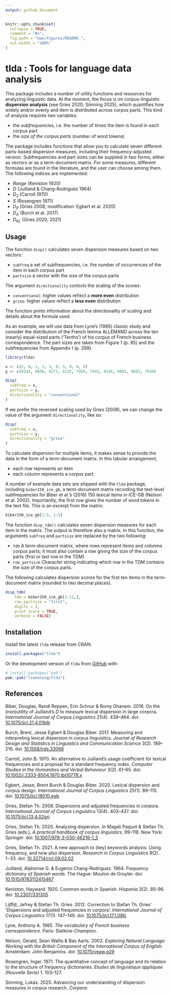 ```yaml
---
output: github_document
---
```


<!-- README.md is generated from README.Rmd. Please edit that file -->

```r
knitr::opts_chunk$set(
  collapse = TRUE,
  comment = "#>",
  fig.path = "man/figures/README-",
  out.width = "100%"
)
```

# tlda : Tools for language data analysis

<!-- badges: start -->
<!-- badges: end -->

This package includes a number of utility functions and resources for analyzing linguistic data. At the moment, the focus is on corpus-linguistic **dispersion analysis** (see Gries 2020; Sönning 2025), which quantifies how widely and/or evenly and item is distributed across corpus parts. This kind of analysis requires two variables:

- the *subfrequencies*, i.e. the number of times the item is found in each corpus part
- the *size of the corpus parts* (number of word tokens)

The package includes functions that allow you to calculate seven different parts-based dispersion measures, including their frequency-adjusted version. Subfrequencies and part sizes can be supplied in two forms, either as vectors or as a term-document matrix. For some measures, different formulas are found in the literature, and the user can choose among them. The following indices are implemented:

- *Range* (Keniston 1920)
- *D* (Juilland & Chang-Rodriguez 1964)
- *D~2~* (Carroll 1970)
- *S* (Rosengren 1971)
- *D~P~* (Gries 2008; modification: Egbert et al. 2020)
- *D~A~* (Burch et al. 2017)
- *D~KL~* (Gries 2020, 2021)



## Usage

The function `disp()` calculates seven dispersion measures based on two vectors:

- `subfreq` a set of subfrequencies, i.e. the number of occurrences of the item in each corpus part
- `partsize` a vector with the size of the corpus parts

The argument `directionality` controls the scaling of the scores:

- `conventional`: higher values reflect a **more even** distribution
- `gries`: higher values reflect a **less even** distribution

The function prints information about the directionality of scaling and details about the formula used.

As an example, we will use data from Lyne's (1985) classic study and consider the distribution of the French lemma ALLEMAND across the ten (nearly) equal-sized parts ('Tenths') of his corpus of French business correspondence. The part sizes are taken from Figure 1 (p. 85) and the subfrequencies from Appendix I (p. 299).

```r
library(tlda)

x <- c(2, 0, 1, 1, 3, 0, 3, 0, 0, 0)
y <- c(8143, 8058, 8271, 8125, 7959, 7941, 8146, 8001, 8003, 7930)

disp(
  subfreq = x,
  partsize = y,
  directionality = "conventional"
)
```

If we prefer the reversed scaling used by Gries (2008), we can change the value of the argument `directionality`, like so:

```r
disp(
  subfreq = x,
  partsize = y,
  directionality = "gries"
)
```

To calculate dispersion for multiple items, it makes sense to provide the data in the form of a term-document matrix. In this tabular arrangement,

- each row represents an item
- each column represents a corpus part.

A number of example data sets are shipped with the `tlda` package, including `biber150_ice_gb`, a term-document matrix recording the text-level subfrequencies for Biber et al.'s (2016) 150 lexical items in ICE-GB (Nelson et al. 2002). Importantly, the first row gives the number of word tokens in the text file. This is an excerpt from the matrix:

```r
biber150_ice_gb[1:5, 1:5]
```

The function `disp_tdm()` calculates seven dispersion measures for each item in the matrix. The output is therefore also a matrix. In this function, the arguments `subfreq` and `partsize` are replaced by the two following:

- `tdm` A term-document matrix, where rows represent items and columns corpus parts; it must also contain a row giving the size of the corpus parts (first or last row in the TDM)
- `row_partsize` Character string indicating which row in the TDM contains the size of the corpus parts.

The following calculates dispersion scores for the first ten items in the term-document matrix (rounded to two decimal places).

```r
disp_tdm(
    tdm = biber150_ice_gb[1:11,], 
    row_partsize = "first",
    digits = 2,
    print_score = TRUE,
    verbose = FALSE)
```



## Installation

Install the latest `tlda` release from CRAN:

```r
install.packages("tlda")
```

Or the development version of `tlda` from [GitHub](https://github.com/) with:

``` r
# install.packages("pak")
pak::pak("lsoenning/tlda")
```


## References

Biber, Douglas, Randi Reppen, Erin Schnur & Romy Ghanem. 2016. On the (non)utility of Juilland’s *D* to measure lexical dispersion in large corpora. *International Journal of Corpus Linguistics* 21(4). 439–464. doi: [10.1075/ijcl.21.4.01bib](https://doi.org/10.1075/ijcl.21.4.01bib) 

Burch, Brent, Jesse Egbert & Douglas Biber. 2017. Measuring and interpreting lexical dispersion in corpus linguistics. *Journal of Research Design and Statistics in Linguistics and Communication Science* 3(2). 189–216. doi: [10.1558/jrds.33066](https://doi.org/10.1558/jrds.33066)

Carroll, John B. 1970. An alternative to Juilland’s usage coefficient for lexical frequencies and a proposal for a standard frequency index. *Computer Studies in the Humanities and Verbal Behaviour* 3(2). 61–65. doi: [10.1002/j.2333-8504.1970.tb00778.x](https://doi.org/10.1002/j.2333-8504.1970.tb00778.x)

Egbert, Jesse, Brent Burch & Douglas Biber. 2020. Lexical dispersion and corpus design. *International Journal of Corpus Linguistics* 25(1). 89–115. doi: [10.1075/ijcl.18010.egb](https://doi.org/10.1075/ijcl.18010.egb)

Gries, Stefan Th. 2008. Dispersions and adjusted frequencies in corpora. *International Journal of Corpus Linguistics* 13(4). 403–437. doi: [10.1075/ijcl.13.4.02gri](https://doi.org/10.1075/ijcl.13.4.02gri)

Gries, Stefan Th. 2020. Analyzing dispersion. In Magali Paquot & Stefan Th. Gries (eds.), *A practical handbook of corpus linguistics*, 99–118. New York: Springer. doi: [10.1007/978-3-030-46216-1_5](https://doi.org/10.1007/978-3-030-46216-1_5)

Gries, Stefan Th. 2021. A new approach to (key) keywords analysis: Using frequency, and now also dispersion. *Research in Corpus Linguistics* 9(2). 1−33. doi: [10.32714/ricl.09.02.02](https://doi.org/10.32714/ricl.09.02.02)

Juilland, Alphonse G. & Eugenio Chang-Rodriguez. 1964. *Frequency dictionary of Spanish words.* The Hague: Mouton de Gruyter. doi: [10.1515/9783112415467](https://doi.org/10.1515/9783112415467)

Keniston, Hayward. 1920. Common words in Spanish. *Hispania* 3(2). 85–96. doi: [10.2307/331305](https://doi.org/10.2307/331305)

Lijffijt, Jefrey & Stefan Th. Gries. 2012. Correction to Stefan Th. Gries’ ‘Dispersions and adjusted frequencies in corpora’. *International Journal of Corpus Linguistics* 17(1). 147–149. doi: [10.1075/ijcl.17.1.08lij](https://doi.org/10.1075/ijcl.17.1.08lij)

Lyne, Anthony A. 1985. *The vocabulary of French business correspondence*. Paris: Slatkine-Champion.

Nelson, Gerald, Sean Wallis & Bas Aarts. 2002. *Exploring Natural Language: Working with the British Component of the International Corpus of English*. Amsterdam: John Benjamins. doi: [10.1075/veaw.g29](https://doi.org/10.1075/veaw.g29)

Rosengren, Inger. 1971. The quantitative concept of language and its relation to the structure of frequency dictionaries. *Etudes de linguistique appliquee (Nouvelle Serie)* 1. 103–127.

Sönning, Lukas. 2025. Advancing our understanding of dispersion measures in corpus research. *Corpora*. 